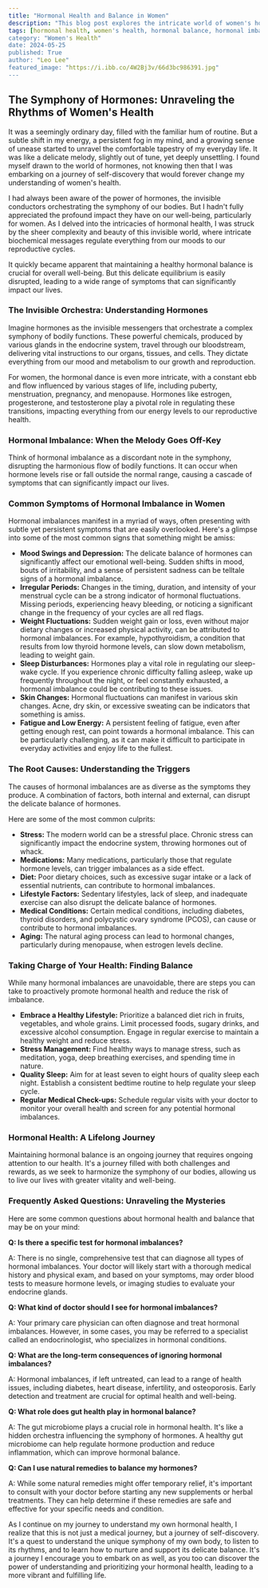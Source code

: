 ```yaml
---
title: "Hormonal Health and Balance in Women"
description: "This blog post explores the intricate world of women's hormonal health, highlighting common imbalances, their symptoms, and practical steps to promote balance. Discover the importance of managing stress, maintaining a healthy lifestyle, and seeking professional guidance for optimal well-being."
tags: [hormonal health, women's health, hormonal balance, hormonal imbalances, estrogen, progesterone, testosterone, menopause, menstrual cycle, mood swings, weight fluctuations, sleep disturbances, skin changes, fatigue, stress management, healthy lifestyle, gut health]
category: "Women's Health"
date: 2024-05-25
published: True
author: "Leo Lee"
featured_image: "https://i.ibb.co/4W2Bj3v/66d3bc986391.jpg"
---
```


##  The Symphony of Hormones: Unraveling the Rhythms of Women's Health

It was a seemingly ordinary day, filled with the familiar hum of routine. But a subtle shift in my energy, a persistent fog in my mind, and a growing sense of unease started to unravel the comfortable tapestry of my everyday life. It was like a delicate melody, slightly out of tune, yet deeply unsettling. I found myself drawn to the world of hormones, not knowing then that I was embarking on a journey of self-discovery that would forever change my understanding of women's health.

I had always been aware of the power of hormones, the invisible conductors orchestrating the symphony of our bodies. But I hadn't fully appreciated the profound impact they have on our well-being, particularly for women.  As I delved into the intricacies of hormonal health, I was struck by the sheer complexity and beauty of this invisible world, where intricate biochemical messages regulate everything from our moods to our reproductive cycles.

It quickly became apparent that maintaining a healthy hormonal balance is crucial for overall well-being. But this delicate equilibrium is easily disrupted, leading to a wide range of symptoms that can significantly impact our lives.

### The Invisible Orchestra: Understanding Hormones

Imagine hormones as the invisible messengers that orchestrate a complex symphony of bodily functions.  These powerful chemicals, produced by various glands in the endocrine system, travel through our bloodstream, delivering vital instructions to our organs, tissues, and cells. They dictate everything from our mood and metabolism to our growth and reproduction.  

For women, the hormonal dance is even more intricate, with a constant ebb and flow influenced by various stages of life, including puberty, menstruation, pregnancy, and menopause.  Hormones like estrogen, progesterone, and testosterone play a pivotal role in regulating these transitions, impacting everything from our energy levels to our reproductive health.

### Hormonal Imbalance:  When the Melody Goes Off-Key

Think of hormonal imbalance as a discordant note in the symphony, disrupting the harmonious flow of bodily functions. It can occur when hormone levels rise or fall outside the normal range, causing a cascade of symptoms that can significantly impact our lives.

### Common Symptoms of Hormonal Imbalance in Women

Hormonal imbalances manifest in a myriad of ways, often presenting with subtle yet persistent symptoms that are easily overlooked. Here's a glimpse into some of the most common signs that something might be amiss:

* **Mood Swings and Depression:**  The delicate balance of hormones can significantly affect our emotional well-being.  Sudden shifts in mood, bouts of irritability, and a sense of persistent sadness can be telltale signs of a hormonal imbalance. 
* **Irregular Periods:**  Changes in the timing, duration, and intensity of your menstrual cycle can be a strong indicator of hormonal fluctuations. Missing periods, experiencing heavy bleeding, or noticing a significant change in the frequency of your cycles are all red flags.
* **Weight Fluctuations:**  Sudden weight gain or loss, even without major dietary changes or increased physical activity, can be attributed to hormonal imbalances.  For example, hypothyroidism, a condition that results from low thyroid hormone levels, can slow down metabolism, leading to weight gain.
* **Sleep Disturbances:**  Hormones play a vital role in regulating our sleep-wake cycle.  If you experience chronic difficulty falling asleep, wake up frequently throughout the night, or feel constantly exhausted,  a hormonal imbalance could be contributing to these issues.
* **Skin Changes:**  Hormonal fluctuations can manifest in various skin changes.  Acne, dry skin, or excessive sweating can be indicators that something is amiss.
* **Fatigue and Low Energy:**  A persistent feeling of fatigue, even after getting enough rest, can point towards a hormonal imbalance. This can be particularly challenging, as it can make it difficult to participate in everyday activities and enjoy life to the fullest.

###  The Root Causes: Understanding the Triggers

The causes of hormonal imbalances are as diverse as the symptoms they produce. A combination of factors, both internal and external, can disrupt the delicate balance of hormones. 

Here are some of the most common culprits:

* **Stress:** The modern world can be a stressful place. Chronic stress can significantly impact the endocrine system, throwing hormones out of whack.
* **Medications:**  Many medications, particularly those that regulate hormone levels, can trigger imbalances as a side effect.
* **Diet:**  Poor dietary choices, such as excessive sugar intake or a lack of essential nutrients, can contribute to hormonal imbalances.
* **Lifestyle Factors:**  Sedentary lifestyles, lack of sleep, and inadequate exercise can also disrupt the delicate balance of hormones.
* **Medical Conditions:** Certain medical conditions, including diabetes, thyroid disorders, and polycystic ovary syndrome (PCOS), can cause or contribute to hormonal imbalances.
* **Aging:**  The natural aging process can lead to hormonal changes, particularly during menopause, when estrogen levels decline.

###  Taking Charge of Your Health:  Finding Balance

While many hormonal imbalances are unavoidable, there are steps you can take to proactively promote hormonal health and reduce the risk of imbalance.

* **Embrace a Healthy Lifestyle:**  Prioritize a balanced diet rich in fruits, vegetables, and whole grains.  Limit processed foods, sugary drinks, and excessive alcohol consumption.  Engage in regular exercise to maintain a healthy weight and reduce stress.
* **Stress Management:**  Find healthy ways to manage stress, such as meditation, yoga, deep breathing exercises, and spending time in nature.
* **Quality Sleep:** Aim for at least seven to eight hours of quality sleep each night.  Establish a consistent bedtime routine to help regulate your sleep cycle.
* **Regular Medical Check-ups:**  Schedule regular visits with your doctor to monitor your overall health and screen for any potential hormonal imbalances.

###  Hormonal Health: A Lifelong Journey

Maintaining hormonal balance is an ongoing journey that requires ongoing attention to our health. It's a journey filled with both challenges and rewards, as we seek to harmonize the symphony of our bodies, allowing us to live our lives with greater vitality and well-being.

### Frequently Asked Questions:  Unraveling the Mysteries

Here are some common questions about hormonal health and balance that may be on your mind:

**Q:  Is there a specific test for hormonal imbalances?**

A: There is no single, comprehensive test that can diagnose all types of hormonal imbalances.  Your doctor will likely start with a thorough medical history and physical exam, and based on your symptoms, may order blood tests to measure hormone levels, or imaging studies to evaluate your endocrine glands.

**Q:  What kind of doctor should I see for hormonal imbalances?**

A:  Your primary care physician can often diagnose and treat hormonal imbalances.  However, in some cases, you may be referred to a specialist called an endocrinologist, who specializes in hormonal conditions. 

**Q: What are the long-term consequences of ignoring hormonal imbalances?**

A: Hormonal imbalances, if left untreated, can lead to a range of health issues, including diabetes, heart disease, infertility, and osteoporosis.  Early detection and treatment are crucial for optimal health and well-being.

**Q:  What role does gut health play in hormonal balance?**

A:  The gut microbiome plays a crucial role in hormonal health.  It's like a hidden orchestra influencing the symphony of hormones. A healthy gut microbiome can help regulate hormone production and reduce inflammation, which can improve hormonal balance.

**Q:  Can I use natural remedies to balance my hormones?**

A: While some natural remedies might offer temporary relief, it's important to consult with your doctor before starting any new supplements or herbal treatments. They can help determine if these remedies are safe and effective for your specific needs and condition.

As I continue on my journey to understand my own hormonal health, I realize that this is not just a medical journey, but a journey of self-discovery.  It's a quest to understand the unique symphony of my own body, to listen to its rhythms, and to learn how to nurture and support its delicate balance. It's a journey I encourage you to embark on as well, as you too can discover the power of understanding and prioritizing your hormonal health, leading to a more vibrant and fulfilling life. 